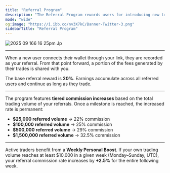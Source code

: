 ```yaml
---
title: "Referral Program"
description: "The Referral Program rewards users for introducing new traders to Vanish. Each wallet receives a customizable referral link, available through clicking Rewards within the widget. "
mode: "wide"
og:image: "https://i.ibb.co/nv3X7kC/Banner-Twitter-3.png"
sidebarTitle: "Referral Program"
---
```


![2025 09 166 16 25pm Jp](/images/2025-09-166.16.25pm.jpg)

---

When a new user connects their wallet through your link, they are recorded as your referral. From that point forward, a portion of the fees generated by their trades is shared with you.

The base referral reward is **20%**. Earnings accumulate across all referred users and continue as long as they trade.

---

The program features **tiered commission increases** based on the total trading volume of your referrals. Once a milestone is reached, the increased rate is permanent:

- **\$25,000 referred volume** → 22% commission
- **\$100,000 referred volume** → 25% commission
- **\$500,000 referred volume** → 29% commission
- **\$1,500,000 referred volume** → 32.5% commission

---

Active traders benefit from a **Weekly Personal Boost**. If your own trading volume reaches at least \$10,000 in a given week (Monday–Sunday, UTC), your referral commission rate increases by **\+2.5%** for the entire following week.